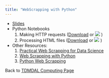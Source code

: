 ```yaml
---
title: "WebScrapping with Python"
---
```


* [Slides](Websrapping_with_Python.pdf)
* Python Notebooks
    1. Making HTTP requests (<a href="requests_library.ipynb" download="requests_library.ipynb">Download</a> or [![](colab-badge.svg)](https://colab.research.google.com/github/tdmdal/Webscrapping/blob/master/requests_library.ipynb) )
    2. Processing HTML files (<a href="beautiful_soup.ipynb" download="beautiful_soup.ipynb">Download</a> or [![](colab-badge.svg)](https://colab.research.google.com/github/tdmdal/Webscrapping/blob/master/beautiful_soup.ipynb) )

* Other Resources:   
    1. [Practical Web Scrapping for Data Science](http://www.webscrapingfordatascience.com/)
    1. [Web Scrapping with Python](https://github.com/lovingers/ML_Books/blob/master/Ryan%20Mitchell-Web%20Scraping%20with%20Python_%20Collecting%20Data%20from%20the%20Modern%20Web-O%27Reilly%20Media%20(2015).pdf)
    3. [Python Web Scrapping](https://realpython.com/learning-paths/python-web-scraping/)
    
Back to [TDMDAL Computing Page](https://tdmdal.github.io/)